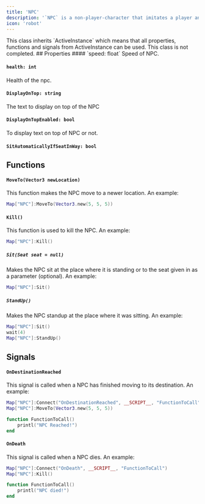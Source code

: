 ```yaml
---
title: 'NPC'
description: '`NPC` is a non-player-character that imitates a player and is able to be manipulated in Clua'
icon: 'robot'
---
```

<Info>
  This class inherits `ActiveInstance` which means that all properties, functions and signals from ActiveInstance can be used.
</Info> 
<Warning>This class is not completed.</Warning>
## Properties
#### `speed: float`
Speed of NPC. 

#### `health: int`
Health of the npc.

#### `DisplayOnTop: string`
The text to display on top of the NPC

#### `DisplayOnTopEnabled: bool`
To display text on top of NPC or not.

#### `SitAutomaticallyIfSeatInWay: bool`

## Functions
#### `MoveTo(Vector3 newLocation)`
This function makes the NPC move to a newer location. An example:
```lua
Map["NPC"]:MoveTo(Vector3.new(5, 5, 5))
```

#### `Kill()`
This function is used to kill the NPC. An example:
```lua
Map["NPC"]:Kill()
```

##### `Sit(Seat seat = null)`
Makes the NPC sit at the place where it is standing or to the seat given in as a parameter (optional). An example:
```lua
Map["NPC"]:Sit()
```

##### `StandUp()`
Makes the NPC standup at the place where it was sitting. An example:
```lua
Map["NPC"]:Sit()
wait(4)
Map["NPC"]:StandUp()
```


## Signals
#### `OnDestinationReached`
This signal is called when a NPC has finished moving to its destination. An example:
```lua
Map["NPC"]:Connect("OnDestinationReached", __SCRIPT__, "FunctionToCall")
Map["NPC"]:MoveTo(Vector3.new(5, 5, 5))

function FunctionToCall()
    printl("NPC Reached!")
end
```

#### `OnDeath`
This signal is called when a NPC dies. An example:
```lua
Map["NPC"]:Connect("OnDeath", __SCRIPT__, "FunctionToCall")
Map["NPC"]:Kill()

function FunctionToCall()
    printl("NPC died!")
end
```
